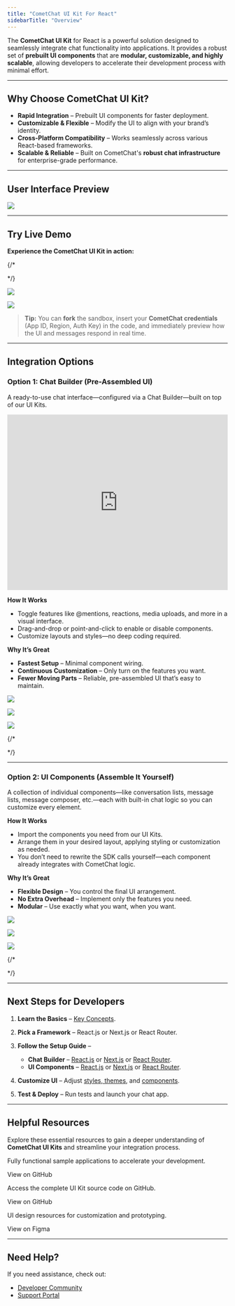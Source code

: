 ```yaml
---
title: "CometChat UI Kit For React"
sidebarTitle: "Overview"
---
```


The **CometChat UI Kit** for React is a powerful solution designed to seamlessly integrate chat functionality into applications. It provides a robust set of **prebuilt UI components** that are **modular, customizable, and highly scalable**, allowing developers to accelerate their development process with minimal effort.

***

## **Why Choose CometChat UI Kit?**

* **Rapid Integration** – Prebuilt UI components for faster deployment.
* **Customizable & Flexible** – Modify the UI to align with your brand’s identity.
* **Cross-Platform Compatibility** – Works seamlessly across various React-based frameworks.
* **Scalable & Reliable** – Built on CometChat's **robust chat infrastructure** for enterprise-grade performance.

***

## **User Interface Preview**

<Frame>
  <img src="/images/94312eb7-intro_web_screens-7ee27b256c54ea069273e198ec2aad4e.png" />
</Frame>

***

## **Try Live Demo**

**Experience the CometChat UI Kit in action:**

{/* <CardGroup>

<Card 
title="Launch Live Demo" 
icon="play"
href="https://link.cometchat.com/cometchat-demo"
/>

<Card title="Edit in CodeSandbox"
icon="/images/CodeSandbox_Square_Logo.svg"
href="https://link.cometchat.com/react-conversation-list-message"
/>

</CardGroup> */}


[<img src="/images/4cb1f653-F09F9A80_Launch_Live_Demo-007ACC.svg" />](https://link.cometchat.com/cometchat-demo)

[<img src="/images/30d34521-play-codesandbox.svg" />](https://link.cometchat.com/react-conversation-list-message)


> **Tip:** You can **fork** the sandbox, insert your **CometChat credentials** (App ID, Region, Auth Key) in the code, and immediately preview how the UI and messages respond in real time.

***

## **Integration Options**

### **Option 1: Chat Builder (Pre-Assembled UI)**

A ready-to-use chat interface—configured via a Chat Builder—built on top of our UI Kits.

<Frame>
  <iframe width="100%" height="400" src="https://www.youtube.com/embed/0mmX_3Ohnz8" title="YouTube video" frameBorder="0" allow="accelerometer; autoplay; clipboard-write; encrypted-media; gyroscope; picture-in-picture; web-share"></iframe>
</Frame>

**How It Works**

* Toggle features like @mentions, reactions, media uploads, and more in a visual interface.
* Drag-and-drop or point-and-click to enable or disable components.
* Customize layouts and styles—no deep coding required.

**Why It’s Great**

* **Fastest Setup** – Minimal component wiring.
* **Continuous Customization** – Only turn on the features you want.
* **Fewer Moving Parts** – Reliable, pre-assembled UI that’s easy to maintain.

[<img src="/images/933f23d4-React.js-Guide-000000.svg" />](/ui-kit/react/builder-integration)

[<img src="/images/dd4acf05-Next.js-Guide-000000.svg" />](/ui-kit/react/builder-integration-nextjs)

[<img src="/images/45bba668-React20Router-Guide-000000.svg" />](/ui-kit/react/builder-integration-react-router)

{/* <CardGroup cols={3}>

<Card
  title="React"
  icon="react"
  iconType="solid"
  href="/ui-kit/react/builder-integration"
  horizontal
/>

<Card
  title="Next.js"
  icon="code"
  iconType="solid"
  href="/ui-kit/react/builder-integration-nextjs"
  horizontal
/>

<Card
  title="React Router"
  icon="code"
  iconType="solid"
  href="/ui-kit/react/builder-integration-react-router"
  horizontal
/>

</CardGroup> */}

***

### **Option 2: UI Components (Assemble It Yourself)**

A collection of individual components—like conversation lists, message lists, message composer, etc.—each with built-in chat logic so you can customize every element.

**How It Works**

* Import the components you need from our UI Kits.
* Arrange them in your desired layout, applying styling or customization as needed.
* You don’t need to rewrite the SDK calls yourself—each component already integrates with CometChat logic.

**Why It’s Great**

* **Flexible Design** – You control the final UI arrangement.
* **No Extra Overhead** – Implement only the features you need.
* **Modular** – Use exactly what you want, when you want.

[<img src="/images/933f23d4-React.js-Guide-000000.svg" />](/ui-kit/react/react-js-integration)

[<img src="/images/dd4acf05-Next.js-Guide-000000.svg" />](/ui-kit/react/next-js-integration)

[<img src="/images/45bba668-React20Router-Guide-000000.svg" />](/ui-kit/react/react-router-integration)

{/* <CardGroup cols={3}>

<Card
  title="React"
  icon="react"
  iconType="solid"
  href="/ui-kit/react/react-js-integration"
  horizontal
/>

<Card
  title="Next.js"
  icon="code"
  iconType="solid"
  href="/ui-kit/react/builder-integration-nextjs"
  horizontal
/>

<Card
  title="React Router"
  icon="code"
  iconType="solid"
  href="/ui-kit/react/builder-integration-react-router"
  horizontal
/>

</CardGroup> */}

***

## **Next Steps for Developers**

1. **Learn the Basics** – [Key Concepts](/fundamentals/key-concepts).

2. **Pick a Framework** – React.js or Next.js or React Router.
 
3. **Follow the Setup Guide** –

   * **Chat Builder** – [React.js](/ui-kit/react/builder-integration) or [Next.js](/ui-kit/react/builder-integration-nextjs) or [React Router](/ui-kit/react/builder-integration-react-router).
   * **UI Components** – [React.js](/ui-kit/react/react-js-integration) or [Next.js](/ui-kit/react/next-js-integration) or [React Router](/ui-kit/react/react-router-integration).

4. **Customize UI** – Adjust [styles, themes](/ui-kit/react/theme), and [components](/ui-kit/react/components-overview).

5. **Test & Deploy** – Run tests and launch your chat app.

***

## **Helpful Resources**

Explore these essential resources to gain a deeper understanding of **CometChat UI Kits** and streamline your integration process.

<CardGroup>

<Card title="React Sample App" href="https://github.com/cometchat/cometchat-uikit-react/tree/v6/sample-app">

  Fully functional sample applications to accelerate your development.

  View on GitHub

</Card>

<Card title="UI Kit Source Code" href="https://github.com/cometchat/cometchat-uikit-react/tree/v6">

  Access the complete UI Kit source code on GitHub.

  View on GitHub

</Card>

<Card title="Figma Design File" href="https://www.figma.com/community/file/1442863561340379957/cometchat-ui-kit-for-web">

  UI design resources for customization and prototyping.

  View on Figma

</Card>

</CardGroup>

***

## **Need Help?**

If you need assistance, check out:

* [Developer Community](http://community.cometchat.com/)
* [Support Portal](https://help.cometchat.com/hc/en-us/requests/new)
